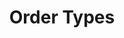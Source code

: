 ---
title: "Order Types"
description: "Head-to-head wagers and crowd betting pools."
icon: "list"
---